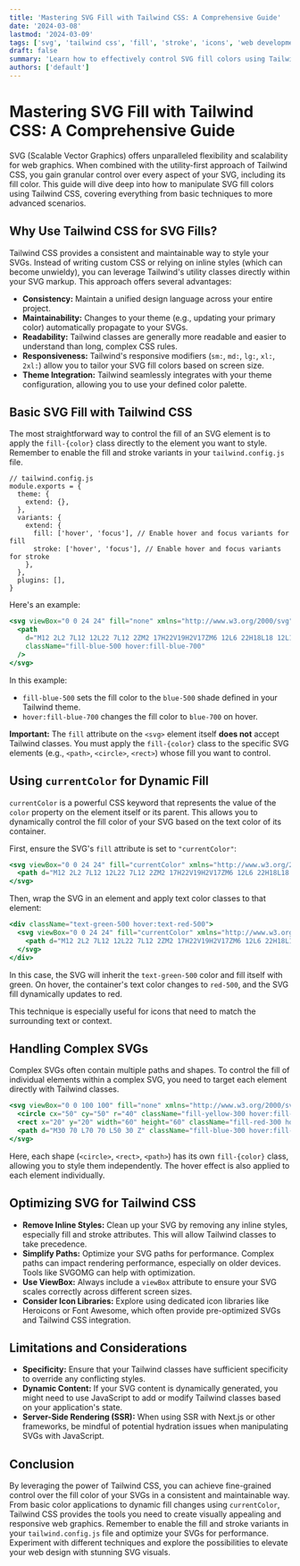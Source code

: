 ```yaml
---
title: 'Mastering SVG Fill with Tailwind CSS: A Comprehensive Guide'
date: '2024-03-08'
lastmod: '2024-03-09'
tags: ['svg', 'tailwind css', 'fill', 'stroke', 'icons', 'web development', 'frontend']
draft: false
summary: 'Learn how to effectively control SVG fill colors using Tailwind CSS. This comprehensive guide covers direct fill modification, currentcolor usage, and handling complex SVG structures with Tailwind classes.'
authors: ['default']
---
```


# Mastering SVG Fill with Tailwind CSS: A Comprehensive Guide

SVG (Scalable Vector Graphics) offers unparalleled flexibility and scalability for web graphics. When combined with the utility-first approach of Tailwind CSS, you gain granular control over every aspect of your SVG, including its fill color. This guide will dive deep into how to manipulate SVG fill colors using Tailwind CSS, covering everything from basic techniques to more advanced scenarios.

## Why Use Tailwind CSS for SVG Fills?

Tailwind CSS provides a consistent and maintainable way to style your SVGs. Instead of writing custom CSS or relying on inline styles (which can become unwieldy), you can leverage Tailwind's utility classes directly within your SVG markup. This approach offers several advantages:

- **Consistency:** Maintain a unified design language across your entire project.
- **Maintainability:** Changes to your theme (e.g., updating your primary color) automatically propagate to your SVGs.
- **Readability:** Tailwind classes are generally more readable and easier to understand than long, complex CSS rules.
- **Responsiveness:** Tailwind's responsive modifiers (`sm:`, `md:`, `lg:`, `xl:`, `2xl:`) allow you to tailor your SVG fill colors based on screen size.
- **Theme Integration:** Tailwind seamlessly integrates with your theme configuration, allowing you to use your defined color palette.

## Basic SVG Fill with Tailwind CSS

The most straightforward way to control the fill of an SVG element is to apply the `fill-{color}` class directly to the element you want to style. Remember to enable the fill and stroke variants in your `tailwind.config.js` file.

```plaintext
// tailwind.config.js
module.exports = {
  theme: {
    extend: {},
  },
  variants: {
    extend: {
      fill: ['hover', 'focus'], // Enable hover and focus variants for fill
      stroke: ['hover', 'focus'], // Enable hover and focus variants for stroke
    },
  },
  plugins: [],
}
```

Here's an example:

```jsx
<svg viewBox="0 0 24 24" fill="none" xmlns="http://www.w3.org/2000/svg">
  <path
    d="M12 2L2 7L12 12L22 7L12 2ZM2 17H22V19H2V17ZM6 12L6 22H18L18 12L12 17L6 12Z"
    className="fill-blue-500 hover:fill-blue-700"
  />
</svg>
```

In this example:

- `fill-blue-500` sets the fill color to the `blue-500` shade defined in your Tailwind theme.
- `hover:fill-blue-700` changes the fill color to `blue-700` on hover.

**Important:** The `fill` attribute on the `<svg>` element itself **does not** accept Tailwind classes. You must apply the `fill-{color}` class to the specific SVG elements (e.g., `<path>`, `<circle>`, `<rect>`) whose fill you want to control.

## Using `currentColor` for Dynamic Fill

`currentColor` is a powerful CSS keyword that represents the value of the `color` property on the element itself or its parent. This allows you to dynamically control the fill color of your SVG based on the text color of its container.

First, ensure the SVG's `fill` attribute is set to `"currentColor"`:

```jsx
<svg viewBox="0 0 24 24" fill="currentColor" xmlns="http://www.w3.org/2000/svg">
  <path d="M12 2L2 7L12 12L22 7L12 2ZM2 17H22V19H2V17ZM6 12L6 22H18L18 12L12 17L6 12Z" />
</svg>
```

Then, wrap the SVG in an element and apply text color classes to that element:

```jsx
<div className="text-green-500 hover:text-red-500">
  <svg viewBox="0 0 24 24" fill="currentColor" xmlns="http://www.w3.org/2000/svg">
    <path d="M12 2L2 7L12 12L22 7L12 2ZM2 17H22V19H2V17ZM6 12L6 22H18L18 12L12 17L6 12Z" />
  </svg>
</div>
```

In this case, the SVG will inherit the `text-green-500` color and fill itself with green. On hover, the container's text color changes to `red-500`, and the SVG fill dynamically updates to red.

This technique is especially useful for icons that need to match the surrounding text or context.

## Handling Complex SVGs

Complex SVGs often contain multiple paths and shapes. To control the fill of individual elements within a complex SVG, you need to target each element directly with Tailwind classes.

```jsx
<svg viewBox="0 0 100 100" fill="none" xmlns="http://www.w3.org/2000/svg">
  <circle cx="50" cy="50" r="40" className="fill-yellow-300 hover:fill-yellow-500" />
  <rect x="20" y="20" width="60" height="60" className="fill-red-300 hover:fill-red-500" />
  <path d="M30 70 L70 70 L50 30 Z" className="fill-blue-300 hover:fill-blue-500" />
</svg>
```

Here, each shape (`<circle>`, `<rect>`, `<path>`) has its own `fill-{color}` class, allowing you to style them independently. The hover effect is also applied to each element individually.

## Optimizing SVG for Tailwind CSS

- **Remove Inline Styles:** Clean up your SVG by removing any inline styles, especially fill and stroke attributes. This will allow Tailwind classes to take precedence.
- **Simplify Paths:** Optimize your SVG paths for performance. Complex paths can impact rendering performance, especially on older devices. Tools like SVGOMG can help with optimization.
- **Use ViewBox:** Always include a `viewBox` attribute to ensure your SVG scales correctly across different screen sizes.
- **Consider Icon Libraries:** Explore using dedicated icon libraries like Heroicons or Font Awesome, which often provide pre-optimized SVGs and Tailwind CSS integration.

## Limitations and Considerations

- **Specificity:** Ensure that your Tailwind classes have sufficient specificity to override any conflicting styles.
- **Dynamic Content:** If your SVG content is dynamically generated, you might need to use JavaScript to add or modify Tailwind classes based on your application's state.
- **Server-Side Rendering (SSR):** When using SSR with Next.js or other frameworks, be mindful of potential hydration issues when manipulating SVGs with JavaScript.

## Conclusion

By leveraging the power of Tailwind CSS, you can achieve fine-grained control over the fill color of your SVGs in a consistent and maintainable way. From basic color applications to dynamic fill changes using `currentColor`, Tailwind CSS provides the tools you need to create visually appealing and responsive web graphics. Remember to enable the fill and stroke variants in your `tailwind.config.js` file and optimize your SVGs for performance. Experiment with different techniques and explore the possibilities to elevate your web design with stunning SVG visuals.
